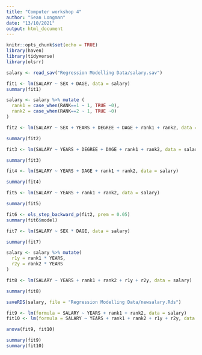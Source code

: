 ```yaml
---
title: "Computer workshop 4"
author: "Sean Longman"
date: "13/10/2021"
output: html_document
---
```


```r
knitr::opts_chunk$set(echo = TRUE)
library(haven)
library(tidyverse)
library(olsrr)
```

```r
salary <- read_sav("Regression Modelling Data/salary.sav")
```

```r
fit1 <- lm(SALARY ~ SEX + DAGE, data = salary)
summary(fit1)
```

```r
salary <- salary %>% mutate (
  rank1 = case_when(RANK==1 ~ 1, TRUE ~0),
  rank2 = case_when(RANK==2 ~ 1, TRUE ~0)
)
```

```r
fit2 <- lm(SALARY ~ SEX + YEARS + DEGREE + DAGE + rank1 + rank2, data = salary)

summary(fit2)
```

```r
fit3 <- lm(SALARY ~ YEARS + DEGREE + DAGE + rank1 + rank2, data = salary)

summary(fit3)
```

```r
fit4 <- lm(SALARY ~ YEARS + DAGE + rank1 + rank2, data = salary)

summary(fit4)
```

```r
fit5 <- lm(SALARY ~ YEARS + rank1 + rank2, data = salary)

summary(fit5)
```

```r
fit6 <- ols_step_backward_p(fit2, prem = 0.05)
summary(fit6$model)
```

```r
fit7 <- lm(SALARY ~ SEX * DAGE, data = salary)

summary(fit7)
```

```r
salary <- salary %>% mutate(
  r1y = rank1 * YEARS,
  r2y = rank2 * YEARS
)
```

```r
fit8 <- lm(SALARY ~ YEARS + rank1 + rank2 + r1y + r2y, data = salary)

summary(fit8)
```
```r
saveRDS(salary, file = "Regression Modelling Data/newsalary.Rds")
```

```r
fit9 <- lm(formula = SALARY ~ YEARS + rank1 + rank2, data = salary)
fit10 <- lm(formula = SALARY ~ YEARS + rank1 + rank2 + r1y + r2y, data = salary)

anova(fit9, fit10)
```

```r
summary(fit9)
summary(fit10)
```

